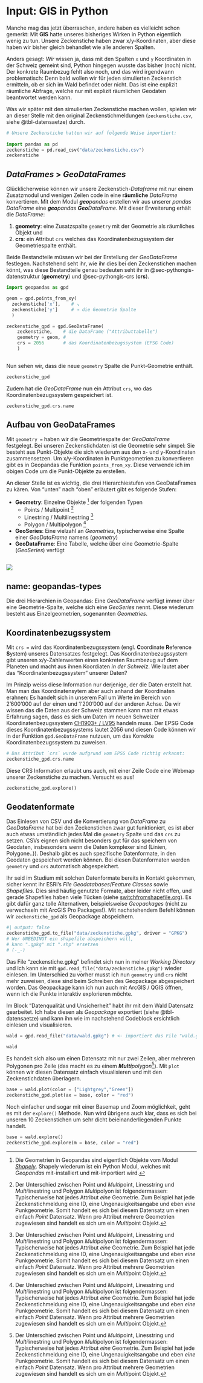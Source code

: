 # Input: GIS in Python {#sec-pythongis}

Manche mag das jetzt überraschen, andere haben es vielleicht schon gemerkt: Mit **GIS** hatte unseres bisheriges Wirken in Python eigentlich wenig zu tun. Unsere Zeckenstiche haben zwar x/y-Koordinaten, aber diese haben wir bisher gleich behandlet wie alle anderen Spalten.

Anders gesagt: *Wir* wissen ja, dass mit den Spalten `x` und `y` Koordinaten in der Schweiz gemeint sind, Python hingegen wusste das bisher (noch) nicht. Der konkrete Raumbezug fehlt also noch, und das wird irgendwann problematisch: Denn bald wollen wir für jeden simulierten Zeckenstich ermitteln, ob er sich im Wald befindet oder nicht. Das ist eine explizit räumliche Abfrage, welche nur mit explizit räumlichen Geodaten beantwortet werden kann. 

Was wir später mit den simulierten Zeckenstiche machen wollen, spielen wir an dieser Stelle mit den original Zeckenstichmeldungen (`zeckenstiche.csv`, siehe @tbl-datensaetze) durch.

```python
# Unsere Zeckenstiche hatten wir auf folgende Weise importiert:
    
import pandas as pd
zeckenstiche = pd.read_csv("data/zeckenstiche.csv")
zeckenstiche
```

## *DataFrames* > ***Geo**DataFrames* {#sec-pythongis-geodataframe}

Glücklicherweise können wir unsere Zeckenstich-*Dataframe* mit nur einem Zusatzmodul und wenigen Zeilen code in eine **räumliche** *DataFrame* konvertieren. Mit dem Modul ***geo**pandas* erstellen wir aus unserer *pandas DataFrame* eine ***geo**pandas **Geo**DataFrame*. Mit dieser Erweiterung erhält die *DataFrame*:

1. **geometry**: eine Zusatzspalte `geometry` mit der Geometrie als räumliches Objekt und
2. **crs**: ein Attribut `crs` welches das Koordinatenbezugssystem der Geometriespalte enthält. 

Beide Bestandteile müssen wir bei der Erstellung der *GeoDataFrame* festlegen. Nachstehend seht ihr, wie ihr dies bei den Zeckenstichen machen könnt, was diese Bestandteile genau bedeuten seht ihr in @sec-pythongis-datenstruktur (**geometry**) und @sec-pythongis-crs (**crs**). 

```python
import geopandas as gpd

geom = gpd.points_from_xy(
  zeckenstiche['x'],    # ↘
  zeckenstiche['y']     # → die Geometrie Spalte
  )   

zeckenstiche_gpd = gpd.GeoDataFrame(
    zeckenstiche,    # die DataFrame ("Attributtabelle")
    geometry = geom, #
    crs = 2056       # das Koordinatenbezugssystem (EPSG Code)
    )
    
```

Nun sehen wir, dass die neue `geometry` Spalte die Punkt-Geometrie enthält.

```python
zeckenstiche_gpd
```

Zudem hat die *GeoDataFrame* nun ein Attribut `crs`, wo das Koordinatenbezugssystem gespeichert ist.

```python
zeckenstiche_gpd.crs.name
```

## Aufbau von GeoDataFrames {#sec-pythongis-datenstruktur}

Mit `geometry = ` haben wir die Geometriespalte der *GeoDataFrame* festgelegt. Bei unseren Zeckenstichdaten ist die Geometrie sehr simpel: Sie besteht aus Punkt-Objekte die sich wiederum aus den x- und y-Koordinaten zusammensetzen. Um x/y-Koordinaten in Punktgeometrien zu konvertieren gibt es in Geopandas die Funktion `points_from_xy`. Diese verwende ich im obigen Code um die Punkt-Objekte zu erstellen.

An dieser Stelle ist es wichtig, die drei Hierarchiestufen von GeoDataFrames zu kären. Von "unten" nach "oben" erläutert gibt es folgende Stufen:

- **Geometry**: Einzelne Objekte [^shapely] der folgenden Typen
  - Points / Multipoint [^multi]
  - Linestring / Multilinestring [^multi]
  - Polygon / Multipolygon [^multi]
- **GeoSeries**: Eine vielzahl an *Geometries*, typischerweise eine Spalte einer *GeoDataFrame* namens (*geometry*)
- **GeoDataFrame**: Eine Tabelle, welche über eine Geometrie-Spalte (*GeoSeries*) verfügt

![](figures/Geopandas_types.jpg)
---
name: geopandas-types
---
Die drei Hierarchien in Geopandas: Eine *GeoDataFrame* verfügt immer über eine Geometrie-Spalte, welche sich eine *GeoSeries* nennt. Diese wiederum besteht aus Einzelgeometrien, sogenannten *Geometries*.

[^shapely]: Die Geometrien in Geopandas sind eigentlich Objekte vom Modul [*Shapely*](https://pypi.org/project/Shapely/). Shapely wiederum ist ein Python Modul, welches mit *Geopandas* mit-installiert und mit-importiert wird.

## Koordinatenbezugssystem {#sec-pythongis-crs}

Mit `crs = ` wird das Koordinatenbezugssystem (engl. **C**oordinate **R**eference **S**ystem) unseres Datensatzes festgelegt. Das Koordinatenbezugssystem gibt unseren x/y-Zahlenwerten einen konkreten Raumbezug auf dem Planeten und macht aus ihnen Koordiaten *in der Schweiz*. Wie lautet aber das "Koordinatenbezugssystem" unserer Daten? 

Im Prinzip weiss diese Information nur derjenige, der die Daten erstellt hat. Man man das Koordinatensytem aber auch anhand der Koordinaten erahnen: Es handelt sich in unserem Fall um Werte im Bereich von 2'600'000 auf der einen und 1'200'000 auf der anderen Achse. Da wir wissen das die Daten aus der Schweiz stammen kann man mit etwas Erfahrung sagen, dass es sich um Daten im neuen Schweizer Koordinatenbezugssystem [CH1903+ / LV95](https://epsg.io/2056) handeln muss. Der EPSG Code dieses Koordinatenbezugssystems lautet 2056 und diesen Code können wir in der Funktion `gpd.GeoDataFrame` nutzuen, um das Korrekte Koordinatenbezugssystem zu zuweisen.

```python
# Das Attribut `crs` wurde aufgrund vom EPSG Code richtig erkannt:
zeckenstiche_gpd.crs.name
```

Diese CRS Information erlaubt uns auch, mit einer Zeile Code eine Webmap unserer Zeckenstiche zu machen. Versucht es aus!

```python
zeckenstiche_gpd.explore()
```

## Geodatenformate {#sec-pythongis-formate}

Das Einlesen von CSV und die Konvertierung von *DataFrame* zu *GeoDataFrame* hat bei den Zeckenstichen zwar gut funktioniert, es ist aber auch etwas umständlich jedes Mal die `geometry` Spalte und das `crs` zu setzen. CSVs eignen sich nicht besonders gut für das speichern von Geodaten, insbesonders wenn die Daten komplexer sind (Linien, Polygone..)). Deshalb gibt es auch spezifische Datenformate, in den Geodaten gespeichert werden können. Bei diesen Datenformaten werden `geometry` und `crs` automatisch abgespeichert. 

Ihr seid im Studium mit solchen Datenformate bereits in Kontakt gekommen, sicher kennt ihr ESRI's *File Geodatabases*/*Feature Classes*  sowie *Shapefiles*. Dies sind häufig genutzte Formate, aber leider nicht offen, und gerade Shapefiles haben viele Tücken (siehe [switchfromshapefile.org](http://switchfromshapefile.org/)). Es gibt dafür ganz tolle Alternativen, beispielsweise *Geopackages* (nicht zu verwechseln mit ArcGIS Pro Packages!). Mit nachstehendem Befehl können wir `zeckenstiche_gpd` als Geopackage abspeichern.

```python
#| output: false
zeckenstiche_gpd.to_file("data/zeckenstiche.gpkg", driver = "GPKG")   
# Wer UNBEDINGT ein shapefile abspeichern will, 
# kann ".gpkg" mit ".shp" ersetzen
# (-_-)
```

Das File "zeckenstiche.gpkg" befindet sich nun in meiner *Working Directory* und ich kann sie mit `gpd.read_file("data/zeckenstiche.gpkg")` wieder einlesen. Im Unterschied zu vorher musst ich nun `geometry` und `crs` nicht mehr zuweisen, diese sind beim Schreiben des Geopackage abgespeichert worden. Das Geopackage kann ich nun auch mit ArcGIS / QGIS öffnen, wenn ich die Punkte interaktiv explorieren möchte.

Im Block "Datenqualität und Unsicherheit" habt ihr mit dem Wald Datensatz gearbeitet. Ich habe diesen als *Geopackage* exportiert (siehe @tbl-datensaetze) und kann ihn wie im nachstehend Codeblock ersichtlich einlesen und visualisieren.

```python
wald = gpd.read_file("data/wald.gpkg") # <- importiert das File "wald.gpkg"

wald
```

Es handelt sich also um einen Datensatz mit nur zwei Zeilen, aber mehreren Polygonen pro Zeile (das macht es zu einem ***Multi**polygon*[^multi]). Mit `plot` können wir diesen Datensatz einfach visualisieren und mit den Zeckenstichdaten überlagern.

[^multi]: Der Unterschied zwischen Point und *Multi*point, Linesstring und *Multi*linestring und Polygon *Multi*polyon ist folgendermassen: Typischerweise hat jedes Attribut *eine* Geometrie. Zum Beispiel hat jede Zeckenstichmeldung eine ID, eine Ungenauigkeitsangabe und eben *eine* Punkgeometrie. Somit handelt es sich bei diesem Datensatz um einen einfach *Point* Datensatz. Wenn pro Attribut mehrere Geometrien zugewiesen sind handelt es sich um ein *Multi*point Objekt.

```python
base = wald.plot(color = ["Lightgrey","Green"])
zeckenstiche_gpd.plot(ax = base, color = "red")
```

Noch einfacher und sogar mit einer Basemap und Zoom möglichkeit, geht es mit der `explore()` Methode. Nun wird übrigens auch klar, dass es sich bei unseren 10 Zeckenstichen um sehr dicht beieinanderliegenden Punkte handelt.

```python
base = wald.explore()
zeckenstiche_gpd.explore(m = base, color = "red")
```
